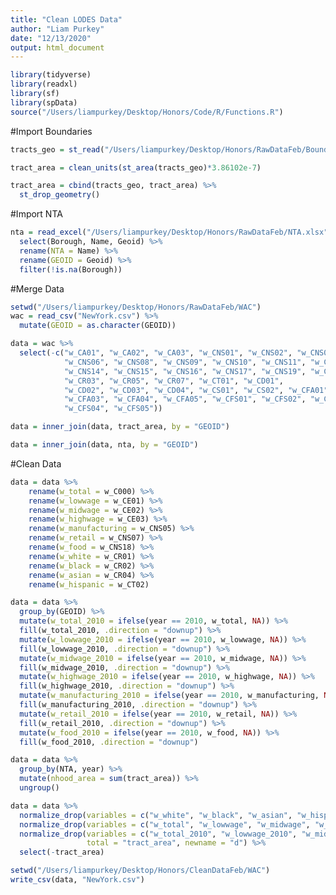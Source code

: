 ```yaml
---
title: "Clean LODES Data"
author: "Liam Purkey"
date: "12/13/2020"
output: html_document
---
```


```r
library(tidyverse)
library(readxl)
library(sf)
library(spData)
source("/Users/liampurkey/Desktop/Honors/Code/R/Functions.R")
```

#Import Boundaries

```r
tracts_geo = st_read("/Users/liampurkey/Desktop/Honors/RawDataFeb/Boundaries/New York/New York.shp")
```

```r
tract_area = clean_units(st_area(tracts_geo)*3.86102e-7)
```

```r
tract_area = cbind(tracts_geo, tract_area) %>%
  st_drop_geometry()
```

#Import NTA

```r
nta = read_excel("/Users/liampurkey/Desktop/Honors/RawDataFeb/NTA.xlsx") %>%
  select(Borough, Name, Geoid) %>%
  rename(NTA = Name) %>%
  rename(GEOID = Geoid) %>%
  filter(!is.na(Borough))
```

#Merge Data

```r
setwd("/Users/liampurkey/Desktop/Honors/RawDataFeb/WAC")
wac = read_csv("NewYork.csv") %>%
  mutate(GEOID = as.character(GEOID))
```

```r
data = wac %>%
  select(-c("w_CA01", "w_CA02", "w_CA03", "w_CNS01", "w_CNS02", "w_CNS03", "w_CNS04",
            "w_CNS06", "w_CNS08", "w_CNS09", "w_CNS10", "w_CNS11", "w_CNS12", "w_CNS13", 
            "w_CNS14", "w_CNS15", "w_CNS16", "w_CNS17", "w_CNS19", "w_CNS20",
            "w_CR03", "w_CR05", "w_CR07", "w_CT01", "w_CD01",
            "w_CD02", "w_CD03", "w_CD04", "w_CS01", "w_CS02", "w_CFA01", "w_CFA02",
            "w_CFA03", "w_CFA04", "w_CFA05", "w_CFS01", "w_CFS02", "w_CFS03", 
            "w_CFS04", "w_CFS05")) 
```

```r
data = inner_join(data, tract_area, by = "GEOID")
```

```r
data = inner_join(data, nta, by = "GEOID")
```

#Clean Data

```r
data = data %>%
    rename(w_total = w_C000) %>%
    rename(w_lowwage = w_CE01) %>%
    rename(w_midwage = w_CE02) %>%
    rename(w_highwage = w_CE03) %>%
    rename(w_manufacturing = w_CNS05) %>%
    rename(w_retail = w_CNS07) %>%
    rename(w_food = w_CNS18) %>%
    rename(w_white = w_CR01) %>%
    rename(w_black = w_CR02) %>%
    rename(w_asian = w_CR04) %>%
    rename(w_hispanic = w_CT02)
```

```r
data = data %>%
  group_by(GEOID) %>%
  mutate(w_total_2010 = ifelse(year == 2010, w_total, NA)) %>%
  fill(w_total_2010, .direction = "downup") %>%
  mutate(w_lowwage_2010 = ifelse(year == 2010, w_lowwage, NA)) %>%
  fill(w_lowwage_2010, .direction = "downup") %>%
  mutate(w_midwage_2010 = ifelse(year == 2010, w_midwage, NA)) %>%
  fill(w_midwage_2010, .direction = "downup") %>%
  mutate(w_highwage_2010 = ifelse(year == 2010, w_highwage, NA)) %>%
  fill(w_highwage_2010, .direction = "downup") %>%
  mutate(w_manufacturing_2010 = ifelse(year == 2010, w_manufacturing, NA)) %>%
  fill(w_manufacturing_2010, .direction = "downup") %>%
  mutate(w_retail_2010 = ifelse(year == 2010, w_retail, NA)) %>%
  fill(w_retail_2010, .direction = "downup") %>%
  mutate(w_food_2010 = ifelse(year == 2010, w_food, NA)) %>%
  fill(w_food_2010, .direction = "downup") 
```

```r
data = data %>%
  group_by(NTA, year) %>%
  mutate(nhood_area = sum(tract_area)) %>%
  ungroup()
```

```r
data = data %>%
  normalize_drop(variables = c("w_white", "w_black", "w_asian", "w_hispanic"), total = "w_total") %>%
  normalize_drop(variables = c("w_total", "w_lowwage", "w_midwage", "w_highwage", "w_manufacturing", "w_retail", "w_food"), total = "tract_area", newname = "d") %>%
  normalize_drop(variables = c("w_total_2010", "w_lowwage_2010", "w_midwage_2010", "w_highwage_2010", "w_manufacturing_2010", "w_retail_2010", "w_food_2010"),
                 total = "tract_area", newname = "d") %>%
  select(-tract_area)
```

```r
setwd("/Users/liampurkey/Desktop/Honors/CleanDataFeb/WAC")
write_csv(data, "NewYork.csv")
```










